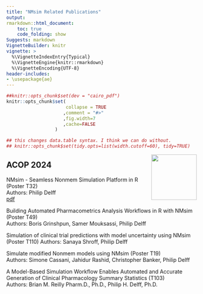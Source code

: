```yaml
---
title: "NMsim Related Publications"
output:
rmarkdown::html_document:
    toc: true
    code_folding: show
Suggests: markdown
VignetteBuilder: knitr
vignette: >
  %\VignetteIndexEntry{Typical}
  %\VignetteEngine{knitr::rmarkdown}
  %\VignetteEncoding{UTF-8}
header-includes:
- \usepackage{ae}
---
```


```r
##knitr::opts_chunk$set(dev = "cairo_pdf")
knitr::opts_chunk$set(
                      collapse = TRUE
                     ,comment = "#>"
                     ,fig.width=7
                     ,cache=FALSE
                  )

## this changes data.table syntax. I think we can do without.
## knitr::opts_chunk$set(tidy.opts=list(width.cutoff=60), tidy=TRUE)
```

<img src='../man/figures/NMsimlogo240.png' align="right" height="120" />


## ACOP 2024

NMsim - Seamless Nonmem Simulation Platform in R (Poster T32)  
Authors: Philip Delff  
[pdf](https://github.com/NMautoverse/NMsim/blob/main/publications/ACOP2024/NMsim_general_web.pdf)
<!-- [`Code`](https://github.com/NMautoverse/NMsim/blob/main/publications/ACOP2024/NMsim_general_html.Rmd) -->

Building Automated Pharmacometrics Analysis Workflows in R with NMsim (Poster T49)  
Authors: Boris Grinshpun, Samer Mouksassi, Philip Delff  

Simulation of clinical trial predictions with model uncertainty using NMsim (Poster T110)
Authors: Sanaya Shroff, Philip Delff  

Simulate modified Nonmem models using NMsim (Poster T19)  
Authors: Simone Cassani, Jahidur Rashid, Christopher Banker, Philip Delff  

A Model-Based Simulation Workflow Enables Automated and Accurate Generation of Clinical Pharmacology Summary Statistics (T103)  
Authors: Brian M. Reilly Pharm.D., Ph.D., Philip H. Delff, Ph.D.
